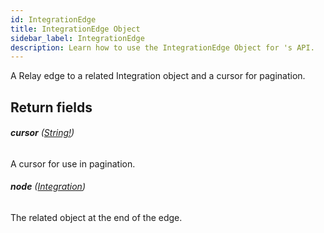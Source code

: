 ```yaml
---
id: IntegrationEdge
title: IntegrationEdge Object
sidebar_label: IntegrationEdge
description: Learn how to use the IntegrationEdge Object for 's API.
---
```


A Relay edge to a related Integration object and a cursor for pagination.

## Return fields

###### <b>cursor</b> ([String!](api/schema/scalar/String.mdx))

A cursor for use in pagination.

###### <b>node</b> ([Integration](api/schema/object/Integration.mdx))

The related object at the end of the edge.
